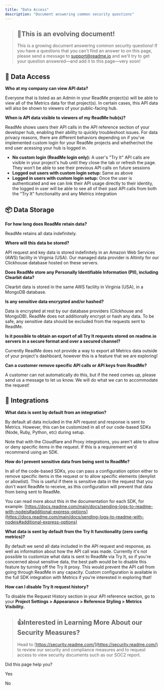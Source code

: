 ```yaml
---
title: "Data Access"
description: "Document answering common security questions"
---
```

> ## 📘This is an evolving document!
> 
> This is a growing document answering common security questions! If you have a questions that you can't find an answer to on this page, please send a message to [support@readme.io](mailto:support@readme.io)
>  and we'll try to get your question answered—and add it to this page—very soon!

## 🔎 Data Access

**Who at my company can view API data?**

Everyone that is listed as an Admin in your ReadMe project(s) will be able to view all of the Metrics data for that project(s). In certain cases, this API data will also be shown to viewers of your public-facing hub.

**When is API data visible to viewers of my ReadMe hub(s)?**

ReadMe shows users their API calls in the API reference section of your developer hub, enabling their ability to quickly troubleshoot issues. For data privacy reasons, there are different behaviors depending on if you've implemented custom login for your ReadMe projects and whether/not the end user acessing your hub is logged in.

*   **No custom login (ReadMe login only):** A user's "Try It" API calls are visible in your project's hub until they close the tab or refresh the page. They won't be able to see their previous API calls on future sessions
*   **Logged out users with custom login setup:** Same as above
*   **Logged in users with custom login setup:** Once the user is authenticated and we can link their API usage directly to their identity, the logged in user will be able to see all of their past API calls from both the "Try It" functionality and any Metrics integration

## 📦 Data Storage

**For how long does ReadMe retain data?**

ReadMe retains all data indefinitely.

**Where will this data be stored?**

API request and key data is stored indefinitely in an Amazon Web Services (AWS) facility in Virginia (USA). Our managed data provider is Altinity for our Clickhouse database hosted on these servers.

**Does ReadMe store any Personally Identifiable Information (PII), including Clearbit data?**

Clearbit data is stored in the same AWS facility in Virginia (USA), in a MongoDB database.

**Is any sensitive data encrypted and/or hashed?**

Data is encrypted at rest by our database providers (Clickhouse and MongoDB). ReadMe does not additionally encrypt or hash any data. To be safe, any sensitive data should be excluded from the requests sent to ReadMe.

**Is it possible to obtain an export of all Try It requests stored on readme.io servers in a secure format and over a secured channel?**

Currently ReadMe does not provide a way to export all Metrics data outside of your project's dashboard, however this is a feature that we are exploring!

**Can a customer remove specific API calls or API keys from ReadMe?**

A customer can not automatically do this, but if the need comes up, please send us a message to let us know. We will do what we can to accommodate the request!

## 🔌 Integrations

**What data is sent by default from an integration?**

By default all data included in the API request and response is sent to Metrics. However, this can be customized in all of our code-based SDKs (Node, Ruby, Python, etc) during setup.

Note that with the Cloudflare and Proxy integrations, you aren't able to allow or deny specific items in the request. If this is a requirement we'd recommend using an SDK.

**How do I prevent sensitive data from being sent to ReadMe?**

In all of the code-based SDKs, you can pass a configuration option either to remove specific items in the request or to allow specific elements (denylist or allowlist). This is useful if there is sensitive data in the request that you don't want ReadMe to receive, as this configuration will prevent that data from being sent to ReadMe.

You can read more about this in the documentation for each SDK, for example: [https://docs.readme.com/main/docs/sending-logs-to-readme-with-nodejs#additional-express-options](https://docs.readme.com/main/docs/sending-logs-to-readme-with-nodejs#additional-express-options)

**What data is sent by default from the Try It functionality (zero config metrics)?**

By default we send all data included in the API request and response, as well as information about how the API call was made. Currently it's not possible to customize what data is sent to ReadMe via Try It, so if you're concerned about sensitive data, the best path would be to disable this feature by turning off the Try It proxy. This would prevent the API call from going through ReadMe in any capacity. Custom configuration is available in the full SDK integration with Metrics if you're interested in exploring that!

**How can I disable Try It request history?**

To disable the Request History section in your API reference section, go to your **Project Settings > Appearance > Reference Styling > Metrics Visibility.**

> ## 👍Interested in Learning More About our Security Measures?
> 
> Head to [https://security.readme.com/](https://security.readme.com/)
>  to review our security and compliance measures and to request access to view security documents such as our SOC2 report.

Did this page help you?

Yes

No